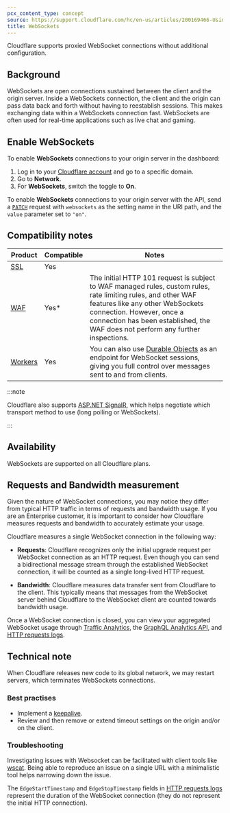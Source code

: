```yaml
---
pcx_content_type: concept
source: https://support.cloudflare.com/hc/en-us/articles/200169466-Using-Cloudflare-with-WebSockets
title: WebSockets
---
```



Cloudflare supports proxied WebSocket connections without additional configuration.

## Background

WebSockets are open connections sustained between the client and the origin server. Inside a WebSockets connection, the client and the origin can pass data back and forth without having to reestablish sessions. This makes exchanging data within a WebSockets connection fast. WebSockets are often used for real-time applications such as live chat and gaming.

## Enable WebSockets

<Tabs syncKey="dashPlusAPI"> <TabItem label="Dashboard">

To enable **WebSockets** connections to your origin server in the dashboard:

1. Log in to your [Cloudflare account](https://dash.cloudflare.com) and go to a specific domain.
2. Go to **Network**.
3. For **WebSockets**, switch the toggle to **On**.

</TabItem> <TabItem label="API">

To enable **WebSockets** connections to your origin server with the API, send a [`PATCH`](/api/resources/zones/subresources/settings/methods/edit/) request with `websockets` as the setting name in the URI path, and the `value` parameter set to `"on"`.

</TabItem> </Tabs>

## Compatibility notes

| Product                                  | Compatible | Notes                                                                                                                                                                                                                                                            |
| ---------------------------------------- | ---------- | ---------------------------------------------------------------------------------------------------------------------------------------------------------------------------------------------------------------------------------------------------------------- |
| [SSL](/ssl/)                             | Yes        |                                                                                                                                                                                                                                                                  |
| [WAF](/waf/)                             | Yes\*      | The initial HTTP 101 request is subject to WAF managed rules, custom rules, rate limiting rules, and other WAF features like any other WebSockets connection. However, once a connection has been established, the WAF does not perform any further inspections. |
| [Workers](/workers/examples/websockets/) | Yes        | You can also use [Durable Objects](/durable-objects/) as an endpoint for WebSocket sessions, giving you full control over messages sent to and from clients.                                                                                                     |

:::note

Cloudflare also supports [ASP.NET SignalR](http://signalr.net/), which helps negotiate which transport method to use (long polling or WebSockets).

:::

## Availability

WebSockets are supported on all Cloudflare plans.

## Requests and Bandwidth measurement

Given the nature of WebSocket connections, you may notice they differ from typical HTTP traffic in terms of requests and bandwidth usage. If you are an Enterprise customer, it is important to consider how Cloudflare measures requests and bandwidth to accurately estimate your usage.

Cloudflare measures a single WebSocket connection in the following way:

- **Requests**: Cloudflare recognizes only the initial upgrade request per WebSocket connection as an HTTP request. Even though you can send a bidirectional message stream through the established WebSocket connection, it will be counted as a single long-lived HTTP request.

- **Bandwidth**: Cloudflare measures data transfer sent from Cloudflare to the client. This typically means that messages from the WebSocket server behind Cloudflare to the WebSocket client are counted towards bandwidth usage.

Once a WebSocket connection is closed, you can view your aggregated WebSocket usage through [Traffic Analytics](/analytics/account-and-zone-analytics/zone-analytics/#traffic), the [GraphQL Analytics API](/analytics/graphql-api/), and [HTTP requests logs](/logs/reference/log-fields/zone/http_requests/).

## Technical note

When Cloudflare releases new code to its global network, we may restart servers, which terminates WebSockets connections.

### Best practises

- Implement a [keepalive](https://developer.mozilla.org/en-US/docs/Web/API/WebSockets_API/Writing_WebSocket_servers#pings_and_pongs_the_heartbeat_of_websockets).
- Review and then remove or extend timeout settings on the origin and/or on the client.

### Troubleshooting

Investigating issues with Websocket can be facilitated with client tools like [wscat](https://github.com/websockets/wscat).
Being able to reproduce an issue on a single URL with a minimalistic tool helps narrowing down the issue.

The `EdgeStartTimestamp` and `EdgeStopTimestamp` fields in [HTTP requests logs](/logs/reference/log-fields/zone/http_requests/) represent the duration of the WebSocket connection (they do not represent the initial HTTP connection).
